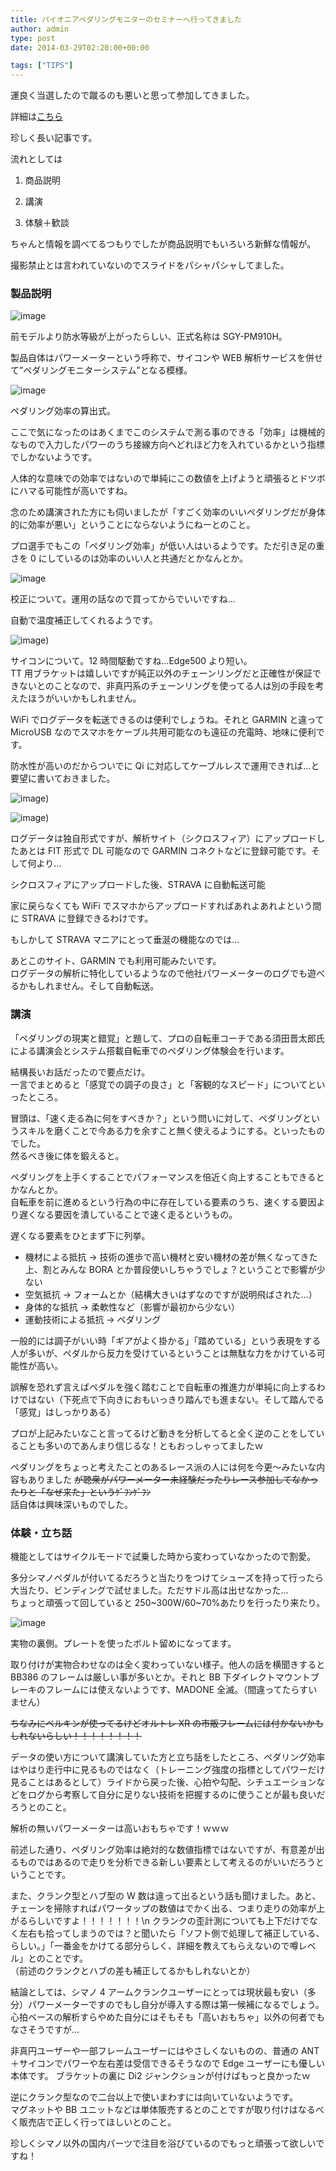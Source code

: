 ---
title: パイオニアペダリングモニターのセミナーへ行ってきました
author: admin
type: post
date: 2014-03-29T02:20:00+00:00

tags: ["TIPS"]
---

運良く当選したので蹴るのも悪いと思って参加してきました。

詳細は[こちら](http://pioneer-ginza.jp/event_report/2014/03/329.html)

珍しく長い記事です。

流れとしては

1. 商品説明

2. 講演

3. 体験＋歓談

ちゃんと情報を調べてるつもりでしたが商品説明でもいろいろ新鮮な情報が。

撮影禁止とは言われていないのでスライドをパシャパシャしてました。

### **製品説明**

![image](./DSC_4906.jpg)

前モデルより防水等級が上がったらしい、正式名称は SGY-PM910H。

製品自体はパワーメーターという呼称で、サイコンや WEB 解析サービスを併せて”ペダリングモニターシステム”となる模様。

![image](./DSC_4907.jpg)

ペダリング効率の算出式。

ここで気になったのはあくまでこのシステムで測る事のできる「効率」は機械的なもので入力したパワーのうち接線方向へどれほど力を入れているかという指標でしかないようです。

人体的な意味での効率ではないので単純にこの数値を上げようと頑張るとドツボにハマる可能性が高いですね。

念のため講演された方にも伺いましたが「すごく効率のいいペダリングだが身体的に効率が悪い」ということにならないようにねーとのこと。

プロ選手でもこの「ペダリング効率」が低い人はいるようです。ただ引き足の重さを 0 にしているのは効率のいい人と共通だとかなんとか。

![image](./DSC_4908.jpg)

校正について。運用の話なので買ってからでいいですね…

自動で温度補正してくれるようです。

![image](./DSC_4909.jpg))

サイコンについて。12 時間駆動ですね…Edge500 より短い。\
TT 用ブラケットは嬉しいですが純正以外のチェーンリングだと正確性が保証できないとのことなので、非真円系のチェーンリングを使ってる人は別の手段を考えたほうがいいかもしれません。

WiFi でログデータを転送できるのは便利でしょうね。それと GARMIN と違って MicroUSB なのでスマホをケーブル共用可能なのも遠征の充電時、地味に便利です。

防水性が高いのだからついでに Qi に対応してケーブルレスで運用できれば…と要望に書いておきました。

![image](./DSC_4910.jpg))

![image](./DSC_4911.jpg))

ログデータは独自形式ですが、解析サイト（シクロスフィア）にアップロードしたあとは FIT 形式で DL 可能なので GARMIN コネクトなどに登録可能です。そして何より…

シクロスフィアにアップロードした後、STRAVA に自動転送可能

家に戻らなくても WiFi でスマホからアップロードすればあれよあれよという間に STRAVA に登録できるわけです。

もしかして STRAVA マニアにとって垂涎の機能なのでは…

あとこのサイト、GARMIN でも利用可能みたいです。\
ログデータの解析に特化しているようなので他社パワーメーターのログでも遊べるかもしれません。そして自動転送。

### 講演

「ペダリングの現実と錯覚」と題して、プロの自転車コーチである須田晋太郎氏による講演会とシステム搭載自転車でのペダリング体験会を行います。

結構長いお話だったので要点だけ。\
一言でまとめると「感覚での調子の良さ」と「客観的なスピード」についてといったところ。

冒頭は、「速く走る為に何をすべきか？」という問いに対して、ペダリングというスキルを磨くことで今ある力を余すこと無く使えるようにする。といったものでした。\
然るべき後に体を鍛えると。

ペダリングを上手くすることでパフォーマンスを倍近く向上することもできるとかなんとか。\
自転車を前に進めるという行為の中に存在している要素のうち、速くする要因より遅くなる要因を潰していることで速く走るというもの。

遅くなる要素をひとまず下に列挙。

- 機材による抵抗 → 技術の進歩で高い機材と安い機材の差が無くなってきた上、割とみんな BORA とか普段使いしちゃうでしょ？ということで影響が少ない
- 空気抵抗 → フォームとか（結構大きいはずなのですが説明飛ばされた…）
- 身体的な抵抗 → 柔軟性など（影響が最初から少ない）
- 運動技術による抵抗 → ペダリング

一般的には調子がいい時「ギアがよく掛かる」「踏めている」という表現をする人が多いが、ペダルから反力を受けているということは無駄な力をかけている可能性が高い。

誤解を恐れず言えばペダルを強く踏むことで自転車の推進力が単純に向上するわけではない（下死点で下向きにおもいっきり踏んでも進まない。そして踏んでる「感覚」はしっかりある）

プロが上記みたいなこと言ってるけど動きを分析してると全く逆のことをしていることも多いのであんまり信じるな！ともおっしゃってましたｗ

ペダリングをちょっと考えたことのあるレース派の人には何を今更～みたいな内容もありました ~~が聴衆がパワーメーター未経験だったりレース参加してなかったりと「なぜ来た」というｹﾞﾌﾝｹﾞﾌﾝ~~ \
話自体は興味深いものでした。

### 体験・立ち話

機能としてはサイクルモードで試乗した時から変わっていなかったので割愛。

多分シマノペダルが付いてるだろうと当たりをつけてシューズを持って行ったら大当たり、ビンディングで試せました。ただサドル高は出せなかった…\
ちょっと頑張って回していると 250~300W/60~70%あたりを行ったり来たり。

![image](./DSC_4915.jpg)

実物の裏側。プレートを使ったボルト留めになってます。

取り付けが実物合わせなのは全く変わっていない様子。他人の話を横聞きすると BB386 のフレームは厳しい事が多いとか。それと BB 下ダイレクトマウントブレーキのフレームには使えないようです、MADONE 全滅。（間違ってたらすいません）

~~ちなみにベルキンが使ってるけどオルトレ XR の市販フレームには付かないかもしれないらしい！！！！！！！！~~

データの使い方について講演していた方と立ち話をしたところ、ペダリング効率はやはり走行中に見るものではなく（トレーニング強度の指標としてパワーだけ見ることはあるとして）ライドから戻った後、心拍や勾配、シチュエーションなどをログから考察して自分に足りない技術を把握するのに使うことが最も良いだろうとのこと。

解析の無いパワーメーターは高いおもちゃです！ｗｗｗ

前述した通り、ペダリング効率は絶対的な数値指標ではないですが、有意差が出るものではあるので走りを分析できる新しい要素として考えるのがいいだろうということです。

また、クランク型とハブ型の W 数は違って出るという話も聞けました。あと、チェーンを掃除すればパワータップの数値はでかく出る、つまり走りの効率が上がるらしいですよ！！！！！！！\n クランクの歪計測についても上下だけでなく左右も拾ってしまうのでは？と聞いたら「ソフト側で処理して補正している、らしい。」「一番金をかけてる部分らしく、詳細を教えてもらえないので噂レベル」とのことです。\
（前述のクランクとハブの差も補正してるかもしれないとか）

結論としては、シマノ 4 アームクランクユーザーにとっては現状最も安い（多分）パワーメーターですのでもし自分が導入する際は第一候補になるでしょう。心拍ベースの解析すらやめた自分にはそもそも「高いおもちゃ」以外の何者でもなさそうですが…

非真円ユーザーや一部フレームユーザーにはやさしくないものの、普通の ANT ＋サイコンでパワーや左右差は受信できるそうなので Edge ユーザーにも優しい本体です。
ブラケットの裏に Di2 ジャンクションが付けばもっと良かったｗ

逆にクランク型なので二台以上で使いまわすには向いていないようです。\
マグネットや BB ユニットなどは単体販売するとのことですが取り付けはなるべく販売店で正しく行ってほしいとのこと。

珍しくシマノ以外の国内パーツで注目を浴びているのでもっと頑張って欲しいですね！

<LinkBox isAmazonLink url="https://www.amazon.co.jp/dp/490531500X/" />

<LinkBox isAmazonLink url="https://www.amazon.co.jp/dp/4583103778/" />
